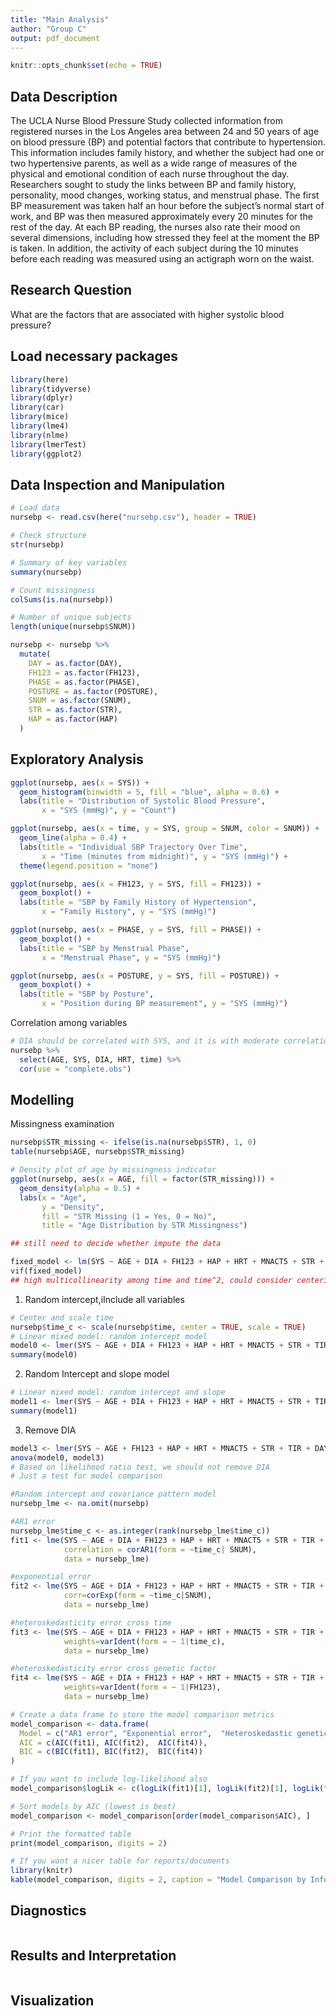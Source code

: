 ```yaml
---
title: "Main Analysis"
author: "Group C"
output: pdf_document
---
```


```r
knitr::opts_chunk$set(echo = TRUE)
```

## Data Description
The UCLA Nurse Blood Pressure Study collected information from registered nurses in the Los Angeles area between 24 and 50 years of age on blood pressure (BP) and potential factors that contribute to hypertension. This information includes family history, and whether the subject had one or two hypertensive parents, as well as a wide range of measures of the physical and emotional condition of each nurse throughout the day. Researchers sought to study the links between BP and family history, personality, mood changes, working status, and menstrual phase. The first BP measurement was taken half an hour before the subject’s normal start of work, and BP was then measured approximately every 20 minutes for the rest of the day. At each BP reading, the nurses also rate their mood on several dimensions, including how stressed they feel at the moment the BP is taken. In addition, the activity of each subject during the 10 minutes before each reading was measured using an
actigraph worn on the waist.

## Research Question
What are the factors that are associated with higher systolic blood pressure?

## Load necessary packages
```r
library(here)
library(tidyverse)
library(dplyr)
library(car)
library(mice)
library(lme4)
library(nlme)
library(lmerTest)
library(ggplot2)
```

## Data Inspection and Manipulation 
```r
# Load data
nursebp <- read.csv(here("nursebp.csv"), header = TRUE)

# Check structure
str(nursebp)

# Summary of key variables
summary(nursebp)

# Count missingness
colSums(is.na(nursebp))

# Number of unique subjects
length(unique(nursebp$SNUM))

nursebp <- nursebp %>%
  mutate(
    DAY = as.factor(DAY),
    FH123 = as.factor(FH123),
    PHASE = as.factor(PHASE),
    POSTURE = as.factor(POSTURE),
    SNUM = as.factor(SNUM),
    STR = as.factor(STR),
    HAP = as.factor(HAP)
  )
```

## Exploratory Analysis
```r
ggplot(nursebp, aes(x = SYS)) +
  geom_histogram(binwidth = 5, fill = "blue", alpha = 0.6) +
  labs(title = "Distribution of Systolic Blood Pressure",
       x = "SYS (mmHg)", y = "Count")

ggplot(nursebp, aes(x = time, y = SYS, group = SNUM, color = SNUM)) +
  geom_line(alpha = 0.4) +
  labs(title = "Individual SBP Trajectory Over Time",
       x = "Time (minutes from midnight)", y = "SYS (mmHg)") +
  theme(legend.position = "none")

ggplot(nursebp, aes(x = FH123, y = SYS, fill = FH123)) +
  geom_boxplot() +
  labs(title = "SBP by Family History of Hypertension",
       x = "Family History", y = "SYS (mmHg)")

ggplot(nursebp, aes(x = PHASE, y = SYS, fill = PHASE)) +
  geom_boxplot() +
  labs(title = "SBP by Menstrual Phase",
       x = "Menstrual Phase", y = "SYS (mmHg)")

ggplot(nursebp, aes(x = POSTURE, y = SYS, fill = POSTURE)) +
  geom_boxplot() +
  labs(title = "SBP by Posture",
       x = "Position during BP measurement", y = "SYS (mmHg)")
```

Correlation among variables
```r
# DIA should be correlated with SYS, and it is with moderate correlation. The other variables seem no obvious correlation.
nursebp %>% 
  select(AGE, SYS, DIA, HRT, time) %>% 
  cor(use = "complete.obs")
```

## Modelling
Missingness examination
```r
nursebp$STR_missing <- ifelse(is.na(nursebp$STR), 1, 0)
table(nursebp$AGE, nursebp$STR_missing)

# Density plot of age by missingness indicator
ggplot(nursebp, aes(x = AGE, fill = factor(STR_missing))) +
  geom_density(alpha = 0.5) +
  labs(x = "Age",
       y = "Density",
       fill = "STR Missing (1 = Yes, 0 = No)",
       title = "Age Distribution by STR Missingness")

## still need to decide whether impute the data
```

```r
fixed_model <- lm(SYS ~ AGE + DIA + FH123 + HAP + HRT + MNACT5 + STR + TIR + DAY + PHASE + POSTURE + time + I(time^2), data = nursebp)
vif(fixed_model)
## high multicollinearity among time and time^2, could consider centering
```

1. Random intercept,iInclude all variables
```r
# Center and scale time
nursebp$time_c <- scale(nursebp$time, center = TRUE, scale = TRUE)
# Linear mixed model: random intercept model
model0 <- lmer(SYS ~ AGE + DIA + FH123 + HAP + HRT + MNACT5 + STR + TIR + DAY + PHASE + POSTURE + time_c + (time_c)^2 + (1|SNUM), data = nursebp)
summary(model0)

```
2. Random Intercept and slope model
```r
# Linear mixed model: random intercept and slope 
model1 <- lmer(SYS ~ AGE + DIA + FH123 + HAP + HRT + MNACT5 + STR + TIR + DAY + PHASE + POSTURE + time_c + (time_c)^2 + (1+ time_c|SNUM), data = nursebp)
summary(model1)
```
3. Remove DIA
```r
model3 <- lmer(SYS ~ AGE + FH123 + HAP + HRT + MNACT5 + STR + TIR + DAY + PHASE + POSTURE + time_c + (time_c)^2 + (1 + time_c | SNUM), data = nursebp)
anova(model0, model3)
# Based on likelihood ratio test, we should not remove DIA
# Just a test for model comparison
```

```r
#Random intercept and covariance pattern model
nursebp_lme <- na.omit(nursebp)

#AR1 error
nursebp_lme$time_c <- as.integer(rank(nursebp_lme$time_c))
fit1 <- lme(SYS ~ AGE + DIA + FH123 + HAP + HRT + MNACT5 + STR + TIR + DAY + PHASE + POSTURE + time_c + (time_c)^2,random = ~time_c | SNUM,
            correlation = corAR1(form = ~time_c| SNUM),
            data = nursebp_lme)
```

```r
#exponential error
fit2 <- lme(SYS ~ AGE + DIA + FH123 + HAP + HRT + MNACT5 + STR + TIR + DAY + PHASE + POSTURE + time_c + (time_c)^2,random = ~time_c | SNUM,
            corr=corExp(form = ~time_c|SNUM),
            data = nursebp_lme)
```

```r
#heteroskedasticity error cross time
fit3 <- lme(SYS ~ AGE + DIA + FH123 + HAP + HRT + MNACT5 + STR + TIR + DAY + PHASE + POSTURE + time_c + (time_c)^2 ,random = ~time_c | SNUM,
            weights=varIdent(form = ~ 1|time_c), 
            data = nursebp_lme)
```

```r
#heteroskedasticity error cross genetic factor
fit4 <- lme(SYS ~ AGE + DIA + FH123 + HAP + HRT + MNACT5 + STR + TIR + DAY + PHASE + POSTURE + time_c + (time_c)^2,random = ~time_c | SNUM,
            weights=varIdent(form = ~ 1|FH123), 
            data = nursebp_lme)
```

```r
# Create a data frame to store the model comparison metrics
model_comparison <- data.frame(
  Model = c("AR1 error", "Exponential error",  "Heteroskedastic genetic"),
  AIC = c(AIC(fit1), AIC(fit2),  AIC(fit4)),
  BIC = c(BIC(fit1), BIC(fit2),  BIC(fit4))
)

# If you want to include log-likelihood also
model_comparison$logLik <- c(logLik(fit1)[1], logLik(fit2)[1], logLik(fit4)[1])

# Sort models by AIC (lowest is best)
model_comparison <- model_comparison[order(model_comparison$AIC), ]

# Print the formatted table
print(model_comparison, digits = 2)

# If you want a nicer table for reports/documents
library(knitr)
kable(model_comparison, digits = 2, caption = "Model Comparison by Information Criteria")
```

## Diagnostics
```r

```

## Results and Interpretation
```r

```

## Visualization
```r

```
